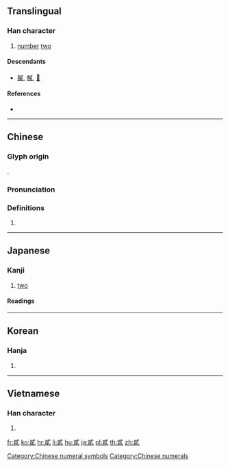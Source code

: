 {{character info/new}}
{{also|二|贰}}
==Translingual==
{{ja-forms|[[弐]]|[[贰]]|貳}}

===Han character===
{{Han char|rn=154|rad=貝|as=05|sn=12|four=43800|canj=IPMMC}}

# [[number]] [[two]]

====Descendants====
* [[膩]], [[樲]], [[𢴧]]

====References====
* {{Han ref|kx=1206.140|dkj=36703|dj=1669.040|hdz=63629.020|uh=8CB3|ud=36019|bh=B64C|bd=46668}}

[[Category:Chinese numeral symbols]]
[[Category:Chinese numerals]]

----

==Chinese==
{{zh-forms|s=贰|alt=𢎐}}

===Glyph origin===
{{Han etym}}
{{Han compound|貝|弍|t2=two|ls=psc}}.

===Pronunciation===
{{zh-pron
|m=èr
|c=ji6
|h=pfs=ngi
|mn=jī/lī/gī
|mc=y
|oc=y
|ma=y
|cat=num
}}

===Definitions===
{{zh-hanzi}}

# {{rfdef|lang=zh}}

----

==Japanese==

===Kanji===
{{ja-kanji|grade=|rs=貝05}}

# [[two]]

====Readings====
{{ja-readings
|goon=[[に]] (ni)
|kanon=[[じ]] (ji)
|kun=[[ふたつ]] ([[貳つ]], futatsu), [[そえ]] (soe)
}}

----

==Korean==

===Hanja===
{{ko-hanja|hangeul=이|eumhun=|rv=i|mr=i|y=i}}

# {{defn|lang=ko|sort=貝05}}

----

==Vietnamese==

===Han character===
{{vi-hantu|[[nhị]], [[nhì]], [[nhẹ]]|rs=貝05}}

# {{defn|lang=vi|sort=貝05}}

[[fr:貳]]
[[ko:貳]]
[[hr:貳]]
[[li:貳]]
[[hu:貳]]
[[ja:貳]]
[[pl:貳]]
[[th:貳]]
[[zh:貳]]